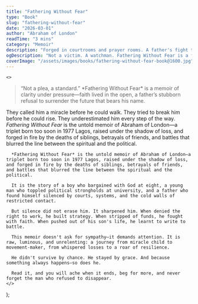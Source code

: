 ```yaml
---
title: "Fathering Without Fear"
type: "Book"
slug: "fathering-without-fear"
date: "2026-03-01"
author: "Abraham of London"
readTime: "3 mins"
category: "Memoir"
description: "Forged in courtrooms and prayer rooms. A father's fight through fire—purpose, grace, and the long road to legacy."
ogDescription: "Not a victim. A watchman. Fathering Without Fear is a field-memoir for dads who refuse to disappear."
coverImage: "/assets/images/books/fathering-without-fear-book@1600.jpg"
---
```



    <>

<blockquote>
  “Not a plea, a standard.” *Fathering Without Fear* is a memoir of clarity under pressure—faith lived in the open, a father’s stubborn refusal to surrender the future that bears his name.
</blockquote>

They called him a miracle before he could walk. They tried to break him before he could rise. They underestimated him every step of the way. *Fathering Without Fear* is the untold memoir of Abraham of London—a triplet born too soon in 1977 Lagos, raised under the shadow of loss, and forged in fire by the deaths of siblings, betrayals of friends, and battles that blurred the line between the spiritual and the political.

      *Fathering Without Fear* is the untold memoir of Abraham of London—a triplet born too soon in 1977 Lagos, raised under the shadow of loss, and forged in fire by the deaths of siblings, betrayals of friends, and battles that blurred the line between the spiritual and the political.

      It is the story of a boy who bargained with God at eight, a young man who toppled political strongholds at university, and a father who found himself silenced by courts, systems, and the cold walls of restricted contact.

      But silence did not erase him. It sharpened him. When denied the right to work, he built strategy. When stripped of funds, he fought with faith. When pushed out of his son's life, he learnt to write to battle.

      This memoir doesn't ask for sympathy—it demands attention. It is raw, luminous, and unrelenting: a journey from miracle child to movement-maker, from whispered losses to a roar of resilience.

      He didn't survive by chance. He stayed by grace. And because something always happens—so does he.

      Read it, and you will ache when it ends, beg for more, and never forget the man who refused to disappear.
    </>
  );


